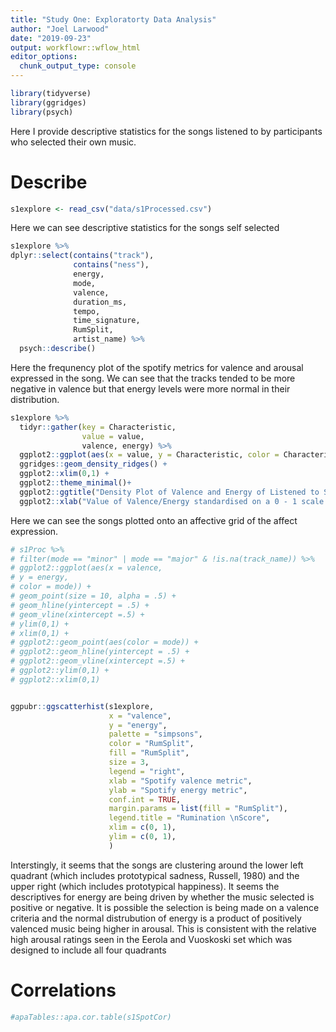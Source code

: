 ```yaml
---
title: "Study One: Exploratorty Data Analysis"
author: "Joel Larwood"
date: "2019-09-23"
output: workflowr::wflow_html
editor_options:
  chunk_output_type: console
---
```

```r
library(tidyverse)
library(ggridges)
library(psych)
```

Here I provide descriptive statistics for the songs listened to by participants who selected their own music. 

# Describe

```r
s1explore <- read_csv("data/s1Processed.csv")
```


Here we can see descriptive statistics for the songs self selected
```r
s1explore %>% 
dplyr::select(contains("track"),
              contains("ness"),
              energy,
              mode,
              valence,
              duration_ms,
              tempo,
              time_signature,
              RumSplit,
              artist_name) %>% 
  psych::describe()
```

Here the frequnency plot of the spotify metrics for valence and arousal expressed in the song. We can see that the tracks tended to be more negative in valence but that energy levels were more normal in their distribution. 
```r
s1explore %>% 
  tidyr::gather(key = Characteristic,
                value = value,
                valence, energy) %>% 
  ggplot2::ggplot(aes(x = value, y = Characteristic, color = Characteristic, fill = Characteristic)) + 
  ggridges::geom_density_ridges() + 
  ggplot2::xlim(0,1) +
  ggplot2::theme_minimal()+ 
  ggplot2::ggtitle("Density Plot of Valence and Energy of Listened to Songs") + 
  ggplot2::xlab("Value of Valence/Energy standardised on a 0 - 1 scale. \nCloser to 0 is equal to less energy or less positive valence")

```

Here we can see the songs plotted onto an affective grid of the affect expression. 
```r
# s1Proc %>% 
# filter(mode == "minor" | mode == "major" & !is.na(track_name)) %>% 
# ggplot2::ggplot(aes(x = valence,
# y = energy,
# color = mode)) +
# geom_point(size = 10, alpha = .5) +
# geom_hline(yintercept = .5) +
# geom_vline(xintercept =.5) +
# ylim(0,1) +
# xlim(0,1) +
# ggplot2::geom_point(aes(color = mode)) +
# ggplot2::geom_hline(yintercept = .5) +
# ggplot2::geom_vline(xintercept =.5) + 
# ggplot2::ylim(0,1) + 
# ggplot2::xlim(0,1)


ggpubr::ggscatterhist(s1explore,
                      x = "valence",
                      y = "energy",
                      palette = "simpsons",
                      color = "RumSplit",
                      fill = "RumSplit",
                      size = 3,
                      legend = "right",
                      xlab = "Spotify valence metric",
                      ylab = "Spotify energy metric",
                      conf.int = TRUE,
                      margin.params = list(fill = "RumSplit"),
                      legend.title = "Rumination \nScore",
                      xlim = c(0, 1),
                      ylim = c(0, 1),
                      ) 
```

Interstingly, it seems that the songs are clustering around the lower left quadrant (which includes prototypical sadness, Russell, 1980) and the upper right (which includes prototypical happiness). It seems the descriptives for energy are being driven by whether the music selected is positive or negative. It is possible the selection is being made on a valence criteria and the normal distrubution of energy is a product of positively valenced music being higher in arousal. This is consistent with the relative high arousal ratings seen in the Eerola and Vuoskoski set which was designed to include all four quadrants

# Correlations 

```r

#apaTables::apa.cor.table(s1SpotCor)
```

